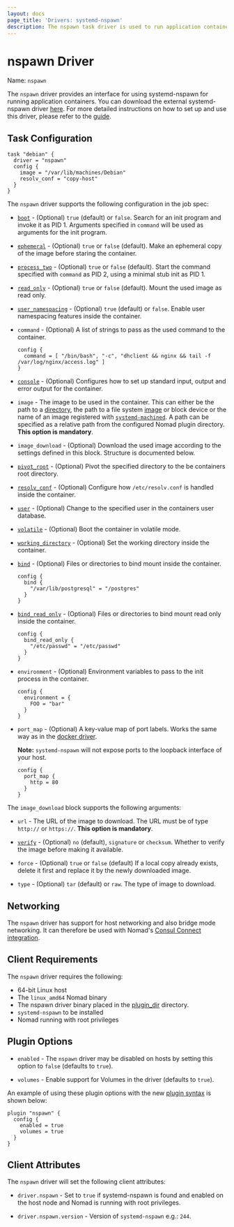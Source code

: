 ```yaml
---
layout: docs
page_title: 'Drivers: systemd-nspawn'
description: The nspawn task driver is used to run application containers using systemd-nspawn.
---
```


# nspawn Driver

Name: `nspawn`

The `nspawn` driver provides an interface for using systemd-nspawn for running
application containers. You can download the external systemd-nspawn driver
[here][nspawn-driver]. For more detailed instructions on how to set up and use
this driver, please refer to the [guide][nspawn-guide].

## Task Configuration

```hcl
task "debian" {
  driver = "nspawn"
  config {
    image = "/var/lib/machines/Debian"
    resolv_conf = "copy-host"
  }
}
```

The `nspawn` driver supports the following configuration in the job spec:

- [`boot`](https://www.freedesktop.org/software/systemd/man/systemd-nspawn.html#-b) -
  (Optional) `true` (default) or `false`. Search for an init program and invoke
  it as PID 1. Arguments specified in `command` will be used as arguments for
  the init program.

- [`ephemeral`](https://www.freedesktop.org/software/systemd/man/systemd-nspawn.html#-x) -
  (Optional) `true` or `false` (default). Make an ephemeral copy of the image
  before staring the container.

- [`process_two`](https://www.freedesktop.org/software/systemd/man/systemd-nspawn.html#-a) -
  (Optional) `true` or `false` (default). Start the command specified with
  `command` as PID 2, using a minimal stub init as PID 1.

- [`read_only`](https://www.freedesktop.org/software/systemd/man/systemd-nspawn.html#--read-only) -
  (Optional) `true` or `false` (default). Mount the used image as read only.

- [`user_namespacing`](https://www.freedesktop.org/software/systemd/man/systemd-nspawn.html#-U) -
  (Optional) `true` (default) or `false`. Enable user namespacing features
  inside the container.

- `command` - (Optional) A list of strings to pass as the used command to the
  container.

  ```hcl
  config {
    command = [ "/bin/bash", "-c", "dhclient && nginx && tail -f /var/log/nginx/access.log" ]
  }
  ```

- [`console`](https://www.freedesktop.org/software/systemd/man/systemd-nspawn.html#--console=MODE) -
  (Optional) Configures how to set up standard input, output and error output
  for the container.

- `image` - The image to be used in the container. This can either be the path
  to a
  [directory](https://www.freedesktop.org/software/systemd/man/systemd-nspawn.html#-D),
  the path to a file system
  [image](https://www.freedesktop.org/software/systemd/man/systemd-nspawn.html#-i)
  or block device or the name of an image registered with
  [`systemd-machined`](https://www.freedesktop.org/software/systemd/man/systemd-machined.service.html).
  A path can be specified as a relative path from the configured Nomad plugin
  directory. **This option is mandatory**.

- `image_download` - (Optional) Download the used image according to the
  settings defined in this block. Structure is documented below.

- [`pivot_root`](https://www.freedesktop.org/software/systemd/man/systemd-nspawn.html#--pivot-root=) -
  (Optional) Pivot the specified directory to the be containers root directory.

- [`resolv_conf`](https://www.freedesktop.org/software/systemd/man/systemd-nspawn.html#--resolv-conf=) -
  (Optional) Configure how `/etc/resolv.conf` is handled inside the container.

- [`user`](https://www.freedesktop.org/software/systemd/man/systemd-nspawn.html#-u) -
  (Optional) Change to the specified user in the containers user database.

- [`volatile`](https://www.freedesktop.org/software/systemd/man/systemd-nspawn.html#--volatile) -
  (Optional) Boot the container in volatile mode.

- [`working_directory`](https://www.freedesktop.org/software/systemd/man/systemd-nspawn.html#--chdir=) -
  (Optional) Set the working directory inside the container.

- [`bind`](https://www.freedesktop.org/software/systemd/man/systemd-nspawn.html#--bind=) -
  (Optional) Files or directories to bind mount inside the container.

  ```hcl
  config {
    bind {
      "/var/lib/postgresql" = "/postgres"
    }
  }
  ```

- [`bind_read_only`](https://www.freedesktop.org/software/systemd/man/systemd-nspawn.html#--bind=) -
  (Optional) Files or directories to bind mount read only inside the container.

  ```hcl
  config {
    bind_read_only {
      "/etc/passwd" = "/etc/passwd"
    }
  }

  ```

- `environment` - (Optional) Environment variables to pass to the init process
  in the container.

  ```hcl
  config {
    environment = {
      FOO = "bar"
    }
  }
  ```

- `port_map` - (Optional) A key-value map of port labels. Works the same way as
  in the [docker driver][docker_driver].

  **Note:** `systemd-nspawn` will not expose ports to the loopback interface
  of your host.

  ```hcl
  config {
    port_map {
      http = 80
    }
  }
  ```

The `image_download` block supports the following arguments:

- `url` - The URL of the image to download. The URL must be of type `http://` or
  `https://`. **This option is mandatory**.

- [`verify`](https://www.freedesktop.org/software/systemd/man/machinectl.html#pull-tar%20URL%20%5BNAME%5D) -
  (Optional) `no` (default), `signature` or `checksum`. Whether to verify the
  image before making it available.

- `force` - (Optional) `true` or `false` (default) If a local copy already
  exists, delete it first and replace it by the newly downloaded image.

- `type` - (Optional) `tar` (default) or `raw`. The type of image to download.

## Networking

The `nspawn` driver has support for host networking and also bridge mode
networking. It can therefore be used with Nomad's [Consul Connect
integration][consul_connect_integration].

## Client Requirements

The `nspawn` driver requires the following:

- 64-bit Linux host
- The `linux_amd64` Nomad binary
- The nspawn driver binary placed in the [plugin_dir][plugin_dir] directory.
- `systemd-nspawn` to be installed
- Nomad running with root privileges

## Plugin Options

- `enabled` - The `nspawn` driver may be disabled on hosts by setting this
  option to `false` (defaults to `true`).

- `volumes` - Enable support for Volumes in the driver (defaults to `true`).

An example of using these plugin options with the new [plugin syntax][plugin] is
shown below:

```hcl
plugin "nspawn" {
  config {
    enabled = true
    volumes = true
  }
}
```

## Client Attributes

The `nspawn` driver will set the following client attributes:

- `driver.nspawn` - Set to `true` if systemd-nspawn is found and enabled on the
  host node and Nomad is running with root privileges.

- `driver.nspawn.version` - Version of `systemd-nspawn` e.g.: `244`.

[nspawn-driver]: https://github.com/JanMa/nomad-driver-nspawn/releases
[nspawn-guide]: https://github.com/JanMa/nomad-driver-nspawn
[plugin]: /nomad/docs/configuration/plugin
[plugin_dir]: /nomad/docs/configuration#plugin_dir
[plugin-options]: #plugin-options
[client_options]: /nomad/docs/configuration/client#options
[docker_driver]: /nomad/docs/drivers/docker#using-the-port-map
[consul_connect_integration]: /nomad/docs/integrations/consul-connect
